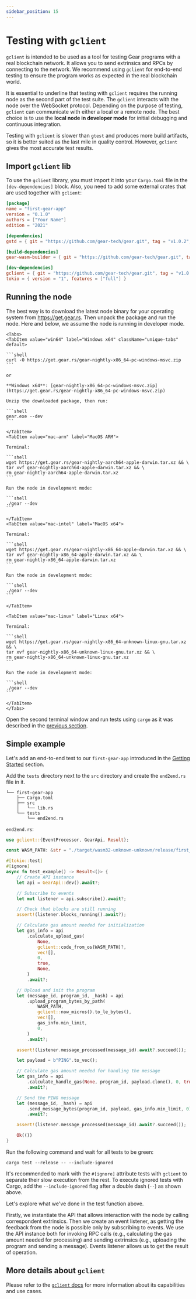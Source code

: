 ```yaml
---
sidebar_position: 15
---
```



# Testing with `gclient`

`gclient` is intended to be used as a tool for testing Gear programs with a real blockchain network. It allows you to send extrinsics and RPCs by connecting to the network. We recommend using `gclient` for end-to-end testing to ensure the program works as expected in the real blockchain world.

It is essential to underline that testing with `gclient` requires the running node as the second part of the test suite. The `gclient` interacts with the node over the WebSocket protocol. Depending on the purpose of testing, `gclient` can communicate with either a local or a remote node. The best choice is to use the **local node in developer mode** for initial debugging and continuous integration.

Testing with `gclient` is slower than `gtest` and produces more build artifacts, so it is better suited as the last mile in quality control. However, `gclient` gives the most accurate test results.

## Import `gclient` lib

To use the `gclient` library, you must import it into your `Cargo.toml` file in the `[dev-dependencies]` block. Also, you need to add some external crates that are used together with `gclient`:

```toml
[package]
name = "first-gear-app"
version = "0.1.0"
authors = ["Your Name"]
edition = "2021"

[dependencies]
gstd = { git = "https://github.com/gear-tech/gear.git", tag = "v1.0.2", features = ["debug"] }

[build-dependencies]
gear-wasm-builder = { git = "https://github.com/gear-tech/gear.git", tag = "v1.0.2" }

[dev-dependencies]
gclient = { git = "https://github.com/gear-tech/gear.git", tag = "v1.0.2" }
tokio = { version = "1", features = ["full"] }
```

## Running the node

The best way is to download the latest node binary for your operating system from https://get.gear.rs. Then unpack the package and run the node. Here and below, we assume the node is running in developer mode.

````mdx-code-block
<Tabs>
<TabItem value="win64" label="Windows x64" className="unique-tabs" default>

```shell
curl -O https://get.gear.rs/gear-nightly-x86_64-pc-windows-msvc.zip
```

or

**Windows x64**: [gear-nightly-x86_64-pc-windows-msvc.zip](https://get.gear.rs/gear-nightly-x86_64-pc-windows-msvc.zip)

Unzip the downloaded package, then run:

```shell
gear.exe --dev
```

</TabItem>
<TabItem value="mac-arm" label="MacOS ARM">

Terminal:

```shell
wget https://get.gear.rs/gear-nightly-aarch64-apple-darwin.tar.xz && \
tar xvf gear-nightly-aarch64-apple-darwin.tar.xz && \
rm gear-nightly-aarch64-apple-darwin.tar.xz
```

Run the node in development mode:

```shell
./gear --dev
```

</TabItem>
<TabItem value="mac-intel" label="MacOS x64">

Terminal:

```shell
wget https://get.gear.rs/gear-nightly-x86_64-apple-darwin.tar.xz && \
tar xvf gear-nightly-x86_64-apple-darwin.tar.xz && \
rm gear-nightly-x86_64-apple-darwin.tar.xz
```

Run the node in development mode:

```shell
./gear --dev
```

</TabItem>

<TabItem value="mac-linux" label="Linux x64">

Terminal:

```shell
wget https://get.gear.rs/gear-nightly-x86_64-unknown-linux-gnu.tar.xz && \
tar xvf gear-nightly-x86_64-unknown-linux-gnu.tar.xz && \
rm gear-nightly-x86_64-unknown-linux-gnu.tar.xz
```

Run the node in development mode:

```shell
./gear --dev
```

</TabItem>
</Tabs>
````

Open the second terminal window and run tests using `cargo` as it was described in the [previous section](/developing-contracts/testing.md#building-a-program-in-test-mode).

## Simple example

Let's add an end-to-end test to our `first-gear-app` introduced in the [Getting Started](getting-started-in-5-minutes.md#creating-your-first-gear-smart-contract) section.

Add the `tests` directory next to the `src` directory and create the `end2end.rs` file in it.

```
└── first-gear-app
    ├── Cargo.toml
    ├── src
    │   └── lib.rs
    └── tests
        └── end2end.rs
```

`end2end.rs`:

```rust
use gclient::{EventProcessor, GearApi, Result};

const WASM_PATH: &str = "./target/wasm32-unknown-unknown/release/first_gear_app.opt.wasm";

#[tokio::test]
#[ignore]
async fn test_example() -> Result<()> {
    // Create API instance
    let api = GearApi::dev().await?;

    // Subscribe to events
    let mut listener = api.subscribe().await?;

    // Check that blocks are still running
    assert!(listener.blocks_running().await?);

    // Calculate gas amount needed for initialization
    let gas_info = api
        .calculate_upload_gas(
            None,
            gclient::code_from_os(WASM_PATH)?,
            vec![],
            0,
            true,
            None,
        )
        .await?;

    // Upload and init the program
    let (message_id, program_id, _hash) = api
        .upload_program_bytes_by_path(
            WASM_PATH,
            gclient::now_micros().to_le_bytes(),
            vec![],
            gas_info.min_limit,
            0,
        )
        .await?;

    assert!(listener.message_processed(message_id).await?.succeed());

    let payload = b"PING".to_vec();

    // Calculate gas amount needed for handling the message
    let gas_info = api
        .calculate_handle_gas(None, program_id, payload.clone(), 0, true, None)
        .await?;

    // Send the PING message
    let (message_id, _hash) = api
        .send_message_bytes(program_id, payload, gas_info.min_limit, 0)
        .await?;

    assert!(listener.message_processed(message_id).await?.succeed());

    Ok(())
}
```

Run the following command and wait for all tests to be green:

```shell
cargo test --release -- --include-ignored
```

It's recommended to mark with the `#[ignore]` attribute tests with `gclient` to separate their slow execution from the rest. To execute ignored tests with Cargo, add the `--include-ignored` flag after a double dash (`--`) as shown above.

Let's explore what we've done in the test function above.

Firstly, we instantiate the API that allows interaction with the node by calling correspondent extrinsics. Then we create an event listener, as getting the feedback from the node is possible only by subscribing to events. We use the API instance both for invoking RPC calls (e.g., calculating the gas amount needed for processing) and sending extrinsics (e.g., uploading the program and sending a message). Events listener allows us to get the result of operation.

## More details about `gclient`

Please refer to the [`gclient` docs](https://docs.gear.rs/gclient/) for more information about its capabilities and use cases.
